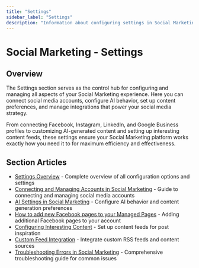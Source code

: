 ```yaml
---
title: "Settings"
sidebar_label: "Settings"
description: "Information about configuring settings in Social Marketing"
---
```


# Social Marketing - Settings

## Overview

The Settings section serves as the control hub for configuring and managing all aspects of your Social Marketing experience. Here you can connect social media accounts, configure AI behavior, set up content preferences, and manage integrations that power your social media strategy.

From connecting Facebook, Instagram, LinkedIn, and Google Business profiles to customizing AI-generated content and setting up interesting content feeds, these settings ensure your Social Marketing platform works exactly how you need it to for maximum efficiency and effectiveness.

## Section Articles

- [Settings Overview](settings-overview.mdx) - Complete overview of all configuration options and settings
- [Connecting and Managing Accounts in Social Marketing](account-connections.mdx) - Guide to connecting and managing social media accounts
- [AI Settings in Social Marketing](ai-settings.mdx) - Configure AI behavior and content generation preferences
- [How to add new Facebook pages to your Managed Pages](add-facebook-pages-to-managed-pages.mdx) - Adding additional Facebook pages to your account
- [Configuring Interesting Content](configuring-interesting-content.mdx) - Set up content feeds for post inspiration
- [Custom Feed Integration](custom-feed-integration.mdx) - Integrate custom RSS feeds and content sources
- [Troubleshooting Errors in Social Marketing](Troubleshooting-Social-Marketing.mdx) - Comprehensive troubleshooting guide for common issues